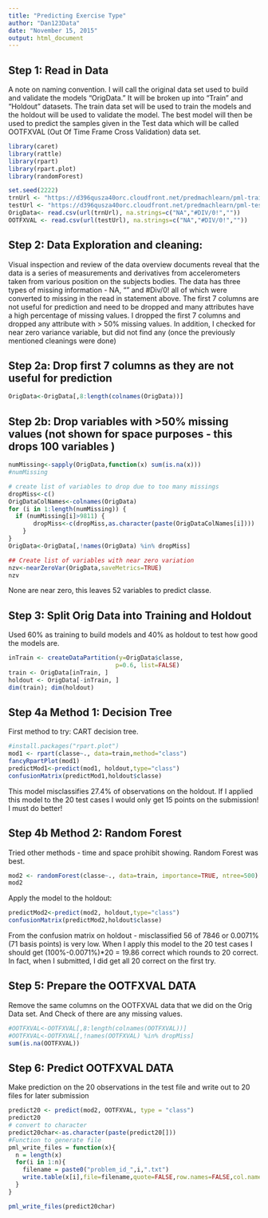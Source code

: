 ```yaml
---
title: "Predicting Exercise Type"
author: "Dan123Data"
date: "November 15, 2015"
output: html_document
---
```


## Step 1: Read in Data

A note on naming convention.  I will call the original data set used to build and validate the models "OrigData."  It will be broken up into "Train" and "Holdout" datasets. The train data set will be used to train the models and the holdout will be used to validate the model.  The best model will then be used to predict the samples given in the Test data which will be called OOTFXVAL (Out Of Time Frame Cross Validation) data set.  
```r
library(caret)
library(rattle)
library(rpart)
library(rpart.plot)
library(randomForest)
```

```r
set.seed(2222)
trnUrl <- "https://d396qusza40orc.cloudfront.net/predmachlearn/pml-training.csv"
testUrl <- "https://d396qusza40orc.cloudfront.net/predmachlearn/pml-testing.csv"
OrigData<- read.csv(url(trnUrl), na.strings=c("NA","#DIV/0!",""))
OOTFXVAL <- read.csv(url(testUrl), na.strings=c("NA","#DIV/0!",""))
```

## Step 2: Data Exploration and cleaning: 

Visual inspection and review of the data overview documents reveal that the data is a series of measurements and derivatives from accelerometers taken from various position on the subjects bodies. The data has three types of missing information - NA, "" and #Div/0! all of which were converted to missing in the read in statement above.  The first 7 columns are not useful for prediction and need to be dropped and many attributes have a high percentage of missing values. I dropped the first 7 columns and dropped any attribute with > 50% missing values.  In addition, I checked for near zero variance variable, but did not find any (once the previously mentioned cleanings were done)

## Step 2a: Drop first 7 columns as they are not useful for prediction

``` r
OrigData<-OrigData[,8:length(colnames(OrigData))]
```

## Step 2b: Drop variables with >50% missing values (not shown for space purposes - this drops 100 variables )

```r
numMissing<-sapply(OrigData,function(x) sum(is.na(x)))
#numMissing

# create list of variables to drop due to too many missings
dropMiss<-c()
OrigDataColNames<-colnames(OrigData)
for (i in 1:length(numMissing)) {
  if (numMissing[i]>9811) {
       dropMiss<-c(dropMiss,as.character(paste(OrigDataColNames[i])))
    }
}
OrigData<-OrigData[,!names(OrigData) %in% dropMiss]
```

```r
## Create list of variables with near zero variation
nzv<-nearZeroVar(OrigData,saveMetrics=TRUE)
nzv
```
 
None are near zero,  this leaves 52 variables to predict classe.  

## Step 3: Split Orig Data into Training and Holdout
Used 60% as training to build models and 40% as holdout to test how good the models are. 

```r
inTrain <- createDataPartition(y=OrigData$classe,
                              p=0.6, list=FALSE)
train <- OrigData[inTrain, ]
holdout <- OrigData[-inTrain, ]
dim(train); dim(holdout)
```

## Step 4a Method 1: Decision Tree

First method to try: CART decision tree. 

```r
#install.packages("rpart.plot")
mod1 <- rpart(classe~., data=train,method="class")
fancyRpartPlot(mod1)
predictMod1<-predict(mod1, holdout,type="class")
confusionMatrix(predictMod1,holdout$classe)
```

This model misclassifies 27.4% of observations on the holdout. If I applied this model to the 20 test cases I would only get 15 points on the submission! I must do better! 


## Step 4b Method 2: Random Forest

Tried other methods - time and space prohibit showing.  Random Forest was best.  

```r
mod2 <- randomForest(classe~., data=train, importance=TRUE, ntree=500)
mod2
```

Apply the model to the holdout: 
```r

predictMod2<-predict(mod2, holdout,type="class")
confusionMatrix(predictMod2,holdout$classe) 
```

From the confusion matrix on holdout - misclassified 56 of 7846 or 0.0071% (71 basis points) is very low.  When I apply this model to the 20 test cases I should get (100%-0.0071%)*20 = 19.86 correct which rounds to 20 correct.  In fact, when I submitted, I did get all 20 correct on the first try.  

## Step 5: Prepare the OOTFXVAL DATA

Remove the same columns on the OOTFXVAL data that we did on the Orig Data set. And Check of there are any missing values. 

```r
#OOTFXVAL<-OOTFXVAL[,8:length(colnames(OOTFXVAL))]
#OOTFXVAL<-OOTFXVAL[,!names(OOTFXVAL) %in% dropMiss]
sum(is.na(OOTFXVAL))
```

## Step 6: Predict OOTFXVAL DATA

Make prediction on the 20 observations in the test file and write out to 20 files for later submission

```r
predict20 <- predict(mod2, OOTFXVAL, type = "class")
predict20
# convert to character
predict20char<-as.character(paste(predict20[]))
#Function to generate file
pml_write_files = function(x){
  n = length(x)
  for(i in 1:n){
    filename = paste0("problem_id_",i,".txt")
    write.table(x[i],file=filename,quote=FALSE,row.names=FALSE,col.names=FALSE)
  }
}

pml_write_files(predict20char)
```

